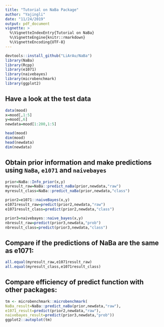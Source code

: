 ```yaml
---
title: "Tutorial on NaBa Package"
author: "Yajingli"
date: "11/24/2019"
output: pdf_document
vignette: >
  %\VignetteIndexEntry{Tutorial on NaBa}
  %\VignetteEngine{knitr::rmarkdown}
  %\VignetteEncoding{UTF-8}
---
```


```r
devtools::install_github("LiArAu/NaBa")
library(NaBa)
library(Rcpp)
library(e1071)
library(naivebayes)
library(microbenchmark)
library(ggplot2)
```

## Have a look at the test data

```r
data(mood)
x=mood[,1:5]
y=mood[,6]
newdata=mood[1:200,1:5]
```

```r
head(mood)
dim(mood)
head(newdata)
dim(newdata)
```

## Obtain prior information and make predictions using `NaBa`, `e1071` and `naivebayes`

```r
prior=NaBa::Info_prior(x,y)
myresult_raw=NaBa::predict_naBa(prior,newdata,"raw")
myresult_class=NaBa::predict_naBa(prior,newdata,"class")

prior2=e1071::naiveBayes(x,y)
e1071result_raw=predict(prior2,newdata,"raw")
e1071result_class=predict(prior2,newdata,"class")

prior3=naivebayes::naive_bayes(x,y)
nbresult_raw=predict(prior3,newdata,"prob")
nbresult_class=predict(prior3,newdata,"class")
```

## Compare if the predictions of NaBa are the same as e1071:

```r
all.equal(myresult_raw,e1071result_raw)
all.equal(myresult_class,e1071result_class)
```

## Compare efficiency of predict function with other packages:

```r
tm <- microbenchmark::microbenchmark(
NaBa_result=NaBa::predict_naBa(prior,newdata,"raw"),
e1071_result=predict(prior2,newdata,"raw"),
naivebayes_result=predict(prior3,newdata,"prob"))
ggplot2::autoplot(tm)
```

